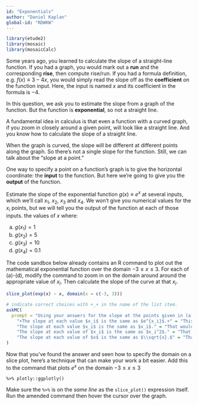 ```yaml
---
id: "Exponentials"
author: "Daniel Kaplan"
global-id: "RDWKW"
---
```


```r
library(etude2)
library(mosaic)
library(mosaicCalc)
```

Some years ago, you learned to calculate the slope of a straight-line function. If you had a graph, you would mark out a **run** and the corresponding **rise**, then compute rise/run. If you had a formula definition, e.g. $f(x) \equiv 3 - 4 x$, you would simply read the slope off as the **coefficient** on the function input. Here, the input is named $x$ and its coefficient in the formula is $-4$. 

In this question, we ask you to estimate the slope from a graph of the function. But the function is **exponential**, so not a straight line. 

A fundamental idea in calculus is that even a function with a curved graph, if you zoom in closely around a given point, will look like a straight line. And you know how to calculate the slope of a straight line.

When the graph is curved, the slope will be different at different points along the graph. So there's not a single slope for the function. Still, we can talk about the "slope at a point."

One way to specify a point on a function's graph is to give the horizontal coordinate: the **input** to the function. But here we're going to give you the **output** of the function.  

Estimate the slope of the exponential function $g(x) \equiv e^x$ at several inputs, which we'll call $x_1$, $x_2$, $x_3$ and $x_4$. We won't give you numerical values for the $x_i$ points, but we will tell you the output of the function at each of those inputs. the values of $x$ where:

a. $g(x_1) = 1$
b. $g(x_2) = 5$
c. $g(x_3) = 10$
d. $g(x_4) = 0.1$

The code sandbox below already contains an R command to plot out the mathematical exponential function over the domain $-3 \leq x \leq 3$. For each of (a)-(d), modify the command to zoom in on the domain around around the appropriate value of $x_i$.  Then calculate the slope  of  the curve at that $x_i$.

```r
slice_plot(exp(x) ~ x, domain(x = c(-3, 3)))
```

```r
# indicate correct choices with +_+ in the name of the list item.
askMC(
  prompt = "Using your answers for the slope at the points given in (a)-(d), choose the best answer to this question: What is the pattern in the slope as $x$ varies?",
    "+The slope at each value $x_i$ is the same as $e^{x_i}$.+" = "This property of the exponential function becomes important when describing a wide range of phenomena, from nuclear isotope decay to population growth.",
    "The slope at each value $x_i$ is the same as $x_i$." = "That would being saying the slope at $x_3$ is $\\approx 2.30$. Is that what you got?",
    "The slope at each value of $x_i$ is the same as $x_i^2$." = "That would being saying the slope at the $x_3$ is $\\approx 5.30$. Is that what you got?",
    "The slope at each value of $x$ is the same as $\\sqrt{x}.$" = "That would being saying the slope at the $x_i$ is $\\approx 1.52$. Is that what you got?"
)
```

Now that you've found the answer and seen how to specify the domain on a slice plot, here's a technique that can make your work a bit easier. Add this to the command that plots $e^x$ on the domain $-3 \leq x \leq 3$

    %>% plotly::ggplotly()

Make sure the `%>%` is on the *same line* as the `slice_plot()` expression itself. Run the amended command then hover the cursor over the graph.

